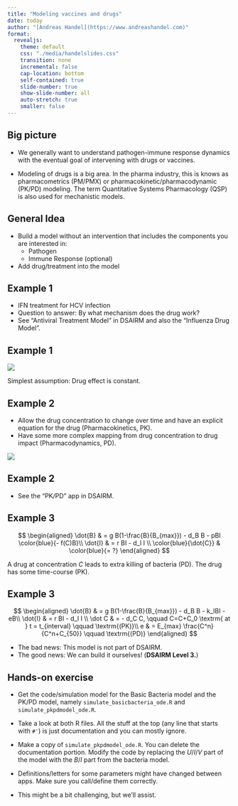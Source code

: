 ---
title: "Modeling vaccines and drugs"
date: today
author: "[Andreas Handel](https://www.andreashandel.com)"
format: 
  revealjs:
    theme: default
    css: "./media/handelslides.css"
    transition: none
    incremental: false
    cap-location: bottom
    self-contained: true
    slide-number: true
    show-slide-number: all
    auto-stretch: true
    smaller: false
---


## Big picture

-   We generally want to understand pathogen-immune response dynamics with the eventual goal of intervening with drugs or vaccines.

-   Modeling of drugs is a big area. In the pharma industry, this is knows as pharmacometrics (PM/PMX) or pharmacokinetic/pharmacodynamic (PK/PD) modeling. The term Quantitative Systems Pharmacology (QSP) is also used for mechanistic models.

## General Idea

-   Build a model without an intervention that includes the components you are interested in:
    -   Pathogen
    -   Immune Response (optional)
-   Add drug/treatment into the model

## Example 1

-   IFN treatment for HCV infection
-   Question to answer: By what mechanism does the drug work?
-   See "Antiviral Treatment Model" in DSAIRM and also the "Influenza Drug Model".

## Example 1

![](./media/hcvifndiagram.png)

```{=tex}
\begin{align}
\dot U & = n - d_U U - \color{red}{(1-f)}bUV \\ 
\dot I & = \color{red}{(1-f)}bUV - d_I I \\
\dot V & = \color{blue}{(1-e)}pI - d_V V - \color{red}{(1-f)}gbUV
\end{align}
```
Simplest assumption: Drug effect is constant.

## Example 2

* Allow the drug concentration to change over time and have an explicit equation for the drug (Pharmacokinetics, PK).
* Have some more complex mapping from drug concentration to drug impact (Pharmacodynamics, PD).

![](./media/pkpdmodel.png){fig-align="center"}

## Example 2


```{=tex}
\begin{align}
\dot U & = n - d_U U - bUV \\
\dot I & = bUV - d_I I \\
\dot V & = (1-e)pI - d_V V - gb UV \\
\dot C & =  - d_C C, \\
C & =C+C_0 \textrm{ at } t = t_{interval} \qquad \textrm{(PK)}\\
e & = E_{max} \frac{C^k}{C^k+C_{50}} \qquad \textrm{(PD)}
\end{align}
```

* See the "PK/PD" app in DSAIRM.


## Example 3

$$
\begin{aligned}
\dot{B} & = g B(1-\frac{B}{B_{max}}) - d_B B - pBI \color{blue}{- f(C)B}\\
\dot{I} & = r BI - d_I I \\
\color{blue}{\dot{C}} & \color{blue}{= ?}
\end{aligned}
$$ 

A drug at concentration $C$ leads to extra killing of bacteria (PD). The drug has some time-course (PK).


## Example 3

$$
\begin{aligned}
\dot{B} & = g B(1-\frac{B}{B_{max}}) - d_B B - k_IBI  - eB\\
\dot{I} & = r BI - d_I I \\
\dot C & =  - d_C C, \qquad C=C+C_0 \textrm{ at } t = t_{interval} \qquad \textrm{(PK)}\\
e & = E_{max} \frac{C^n}{C^n+C_{50}} \qquad \textrm{(PD)}
\end{aligned}
$$

* The bad news: This model is not part of DSAIRM. 
* The good news: We can build it ourselves! (**DSAIRM Level 3.**)


## Hands-on exercise

* Get the code/simulation model for the Basic Bacteria model and the PK/PD model, namely `simulate_basicbacteria_ode.R` and `simulate_pkpdmodel_ode.R`. 

* Take a look at both R files. All the stuff at the top (any line that starts with `#'`) is just documentation and you can mostly ignore.

* Make a copy of `simulate_pkpdmodel_ode.R`. You can delete the documentation portion. Modify the code by replacing the $U/I/V$ part of the model with the $B/I$ part from the bacteria model.

* Definitions/letters for some parameters might have changed between apps. Make sure you call/define them correctly.

* This might be a bit challenging, but we'll assist.